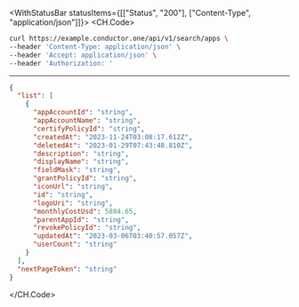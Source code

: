 

<WithStatusBar statusItems={[["Status", "200"], ["Content-Type", "application/json"]]}>
  <CH.Code>
  ```bash Example Request
  curl https://example.conductor.one/api/v1/search/apps \
--header 'Content-Type: application/json' \
--header 'Accept: application/json' \
--header 'Authorization: '
  ```
  ---

  ```json Example Response
  {
    "list": [
      {
        "appAccountId": "string",
        "appAccountName": "string",
        "certifyPolicyId": "string",
        "createdAt": "2023-11-24T03:08:17.612Z",
        "deletedAt": "2023-01-29T07:43:48.810Z",
        "description": "string",
        "displayName": "string",
        "fieldMask": "string",
        "grantPolicyId": "string",
        "iconUrl": "string",
        "id": "string",
        "logoUri": "string",
        "monthlyCostUsd": 5884.65,
        "parentAppId": "string",
        "revokePolicyId": "string",
        "updatedAt": "2023-03-06T03:40:57.057Z",
        "userCount": "string"
      }
    ],
    "nextPageToken": "string"
  }
  ```
  </CH.Code>
</WithStatusBar>
